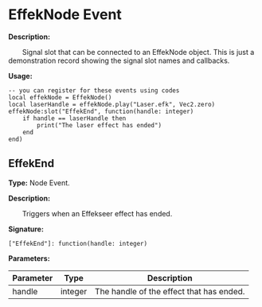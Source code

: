 # EffekNode Event

**Description:**

&emsp;&emsp;Signal slot that can be connected to an EffekNode object.
This is just a demonstration record showing the signal slot names and callbacks.

**Usage:**
```tl
-- you can register for these events using codes
local effekNode = EffekNode()
local laserHandle = effekNode.play("Laser.efk", Vec2.zero)
effekNode:slot("EffekEnd", function(handle: integer)
	if handle == laserHandle then
		print("The laser effect has ended")
	end
end)
```

## EffekEnd

**Type:** Node Event.

**Description:**

&emsp;&emsp;Triggers when an Effekseer effect has ended.

**Signature:**
```tl
["EffekEnd"]: function(handle: integer)
```

**Parameters:**

| Parameter | Type | Description |
| --- | --- | --- |
| handle | integer | The handle of the effect that has ended. |